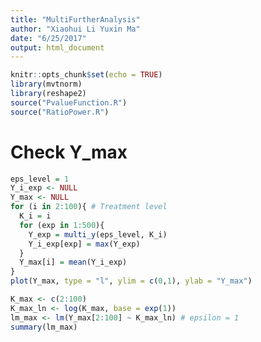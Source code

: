 ```yaml
---
title: "MultiFurtherAnalysis"
author: "Xiaohui Li Yuxin Ma"
date: "6/25/2017"
output: html_document
---
```


```r
knitr::opts_chunk$set(echo = TRUE)
library(mvtnorm)
library(reshape2)
source("PvalueFunction.R")
source("RatioPower.R")
```

# Check Y_max
```r
eps_level = 1
Y_i_exp <- NULL
Y_max <- NULL
for (i in 2:100){ # Treatment level
  K_i = i
  for (exp in 1:500){
    Y_exp = multi_y(eps_level, K_i)
    Y_i_exp[exp] = max(Y_exp)
  }
  Y_max[i] = mean(Y_i_exp)
}
plot(Y_max, type = "l", ylim = c(0,1), ylab = "Y_max")
```

```r
K_max <- c(2:100)
K_max_ln <- log(K_max, base = exp(1))
lm_max <- lm(Y_max[2:100] ~ K_max_ln) # epsilon = 1
summary(lm_max)
```

